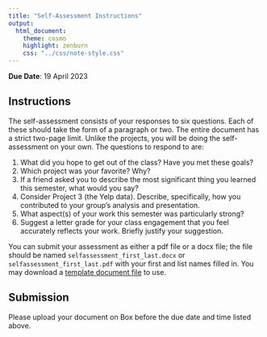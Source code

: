 ```yaml
---
title: "Self-Assessment Instructions"
output:
  html_document:
    theme: cosmo
    highlight: zenburn
    css: "../css/note-style.css"
---
```


**Due Date**: 19 April 2023

## Instructions

The self-assessment consists of your responses to six questions. Each of these
should take the form of a paragraph or two. The entire document has a strict
two-page limit. Unlike the projects, you will be doing the self-assessment on
your own. The questions to respond to are:

1. What did you hope to get out of the class? Have you met these goals? 
2. Which project was your favorite? Why?
3. If a friend asked you to describe the most significant thing you learned
this semester, what would you say?
4. Consider Project 3 (the Yelp data). Describe, specifically, how you
contributed to your group's analysis and presentation.
5. What aspect(s) of your work this semester was particularly strong?
6. Suggest a letter grade for your class engagement that you feel accurately
reflects your work. Briefly justify your suggestion.

You can submit your assessment as either a pdf file or a docx file; the
file should be named `selfassessment_first_last.docx` or
`selfassessment_first_last.pdf` with your first and list names filled in.
You may download a
[template document file](https://github.com/statsmaths/dsst389-s23/raw/main/extra/selfassessment_first_last.docx)
to use.

## Submission

Please upload your document on Box before the due date and time listed
above.
